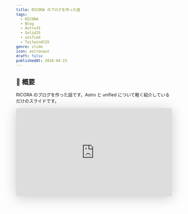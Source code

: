 ```yaml
---
title: RICORA のブログを作った話
tags:
  - RICORA
  - Blog
  - AstroJS
  - SolidJS
  - unified
  - TailwindCSS
genre: slide
icon: astronaut
draft: false
publishedAt: 2024-04-23
---
```


## 📝 概要

RICORA のブログを作った話です。Astro と unified について軽く紹介しているだけのスライドです。

<iframe
  frameborder="0"
  src="https://r4ai.github.io/slides/ricora-blog-development-2024/"
  title="Svelte 入門"
  allowfullscreen="true"
  mozallowfullscreen="true"
  webkitallowfullscreen="true"
  class="max-w-screen-lg !mx-auto w-full rounded-lg"
  style="border: 0px; background: padding-box padding-box rgba(0, 0, 0, 0.1); margin: 0px; padding: 0px; border-radius: 6px; box-shadow: rgba(0, 0, 0, 0.2) 0px 5px 40px; width: 100%; height: auto; aspect-ratio: 16 / 9;"
/>

より細かな内容については、次の記事にまとめています。

https://zenn.dev/ricora/articles/5a170c17933c3f
